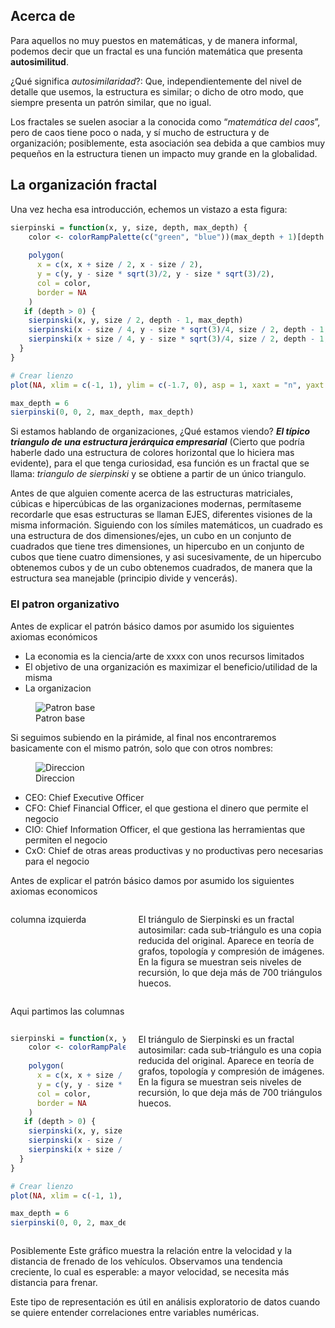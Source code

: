 
## Acerca de

Para aquellos no muy puestos en matemáticas, y de manera informal, podemos decir que un fractal es una
función matemática que presenta **autosimilitud**. 

¿Qué significa _autosimilaridad_?: Que, independientemente del nivel de detalle que usemos, la estructura es similar; 
o dicho de otro modo, que siempre presenta un patrón similar, que no igual.

Los fractales se suelen asociar a la conocida como "_matemática del caos_", pero de caos tiene poco o nada,
y sí mucho de estructura y de organización; posiblemente, esta asociación sea debida a que cambios muy pequeños en 
la estructura tienen un impacto muy grande en la globalidad.

## La organización fractal

Una vez hecha esa introducción, echemos un vistazo a esta figura:

```r
sierpinski = function(x, y, size, depth, max_depth) {
    color <- colorRampPalette(c("green", "blue"))(max_depth + 1)[depth + 1]
    
    polygon(
      x = c(x, x + size / 2, x - size / 2),
      y = c(y, y - size * sqrt(3)/2, y - size * sqrt(3)/2),
      col = color,
      border = NA
    )
   if (depth > 0) {   
    sierpinski(x, y, size / 2, depth - 1, max_depth)
    sierpinski(x - size / 4, y - size * sqrt(3)/4, size / 2, depth - 1, max_depth)
    sierpinski(x + size / 4, y - size * sqrt(3)/4, size / 2, depth - 1, max_depth)
  }
}

# Crear lienzo
plot(NA, xlim = c(-1, 1), ylim = c(-1.7, 0), asp = 1, xaxt = "n", yaxt = "n", xlab = "", ylab = "", bty = "n")

max_depth = 6
sierpinski(0, 0, 2, max_depth, max_depth)

``` 


Si estamos hablando de organizaciones, ¿Qué estamos viendo? ***El típico triangulo de una estructura jerárquica empresarial*** (Cierto que podría haberle dado una estructura de colores horizontal que lo hiciera mas evidente), 
para el que tenga curiosidad, esa función es un fractal que se llama: _triangulo de sierpinski_ y se obtiene a partir de un único triangulo.

Antes de que alguien comente acerca de las estructuras matriciales, cúbicas e hipercúbicas de las organizaciones
modernas, permítaseme recordarle que esas estructuras se llaman EJES, diferentes visiones de la misma información. Siguiendo con los símiles matemáticos, un cuadrado es una estructura de dos dimensiones/ejes, un cubo en un 
conjunto de cuadrados que tiene tres dimensiones, un hipercubo en un conjunto de cubos que tiene cuatro dimensiones, y asi sucesivamente, de un hipercubo obtenemos cubos y de un cubo obtenemos cuadrados, de manera que
la estructura sea manejable (principio divide y vencerás).


### El patron organizativo

Antes de explicar el patrón básico damos por asumido los siguientes axiomas económicos

- La economia es la ciencia/arte de xxxx con unos recursos limitados
- El objetivo de una organización es maximizar el beneficio/utilidad de la misma
- La organizacion


![Patron base](img/organizacion.png)


Si seguimos subiendo en la pirámide, al final nos encontraremos basicamente con el mismo patrón, 
solo que con otros nombres:

![Direccion](img/organizacion_2.png)


- CEO: Chief Executive Officer
- CFO: Chief Financial Officer, el que gestiona el dinero que permite el negocio
- CIO: Chief Information Officer, el que gestiona las herramientas que permiten el negocio
- CxO: Chief de otras areas productivas y no productivas pero necesarias para el negocio


Antes de explicar el patrón básico damos por asumido los siguientes axiomas economicos


::: columns
::: {.column width="30%"} 
columna izquierda
:::
::: {.column width="53%"} 
El triángulo de Sierpinski es un fractal autosimilar: cada sub-triángulo es una copia reducida del original.
Aparece en teoría de grafos, topología y compresión de imágenes.
En la figura se muestran seis niveles de recursión, lo que deja más de 700 triángulos huecos.
:::
:::

Aqui partimos las columnas

::: columns
::: {.column width="30%"} 
```r
sierpinski = function(x, y, size, depth, max_depth) {
    color <- colorRampPalette(c("green", "blue"))(max_depth + 1)[depth + 1]
    
    polygon(
      x = c(x, x + size / 2, x - size / 2),
      y = c(y, y - size * sqrt(3)/2, y - size * sqrt(3)/2),
      col = color,
      border = NA
    )
   if (depth > 0) {   
    sierpinski(x, y, size / 2, depth - 1, max_depth)
    sierpinski(x - size / 4, y - size * sqrt(3)/4, size / 2, depth - 1, max_depth)
    sierpinski(x + size / 4, y - size * sqrt(3)/4, size / 2, depth - 1, max_depth)
  }
}

# Crear lienzo
plot(NA, xlim = c(-1, 1), ylim = c(-1.7, 0), asp = 1, xaxt = "n", yaxt = "n", xlab = "", ylab = "", bty = "n")

max_depth = 6
sierpinski(0, 0, 2, max_depth, max_depth)

``` 
:::
::: {.column width="53%"} 
El triángulo de Sierpinski es un fractal autosimilar: cada sub-triángulo es una copia reducida del original.
Aparece en teoría de grafos, topología y compresión de imágenes.
En la figura se muestran seis niveles de recursión, lo que deja más de 700 triángulos huecos.
:::
:::

Posiblemente 
Este gráfico muestra la relación entre la velocidad y la distancia de frenado de los vehículos. Observamos una tendencia creciente, lo cual es esperable: a mayor velocidad, se necesita más distancia para frenar.

Este tipo de representación es útil en análisis exploratorio de datos cuando se quiere entender correlaciones entre variables numéricas.

